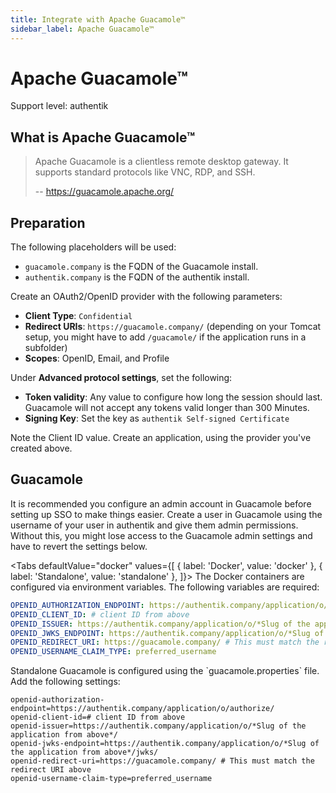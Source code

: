 ```yaml
---
title: Integrate with Apache Guacamole™
sidebar_label: Apache Guacamole™
---
```


# Apache Guacamole™

<span class="badge badge--primary">Support level: authentik</span>

## What is Apache Guacamole™

> Apache Guacamole is a clientless remote desktop gateway. It supports standard protocols like VNC, RDP, and SSH.
>
> -- https://guacamole.apache.org/

## Preparation

The following placeholders will be used:

- `guacamole.company` is the FQDN of the Guacamole install.
- `authentik.company` is the FQDN of the authentik install.

Create an OAuth2/OpenID provider with the following parameters:

- **Client Type**: `Confidential`
- **Redirect URIs**: `https://guacamole.company/` (depending on your Tomcat setup, you might have to add `/guacamole/` if the application runs in a subfolder)
- **Scopes**: OpenID, Email, and Profile

Under **Advanced protocol settings**, set the following:

- **Token validity**: Any value to configure how long the session should last. Guacamole will not accept any tokens valid longer than 300 Minutes.
- **Signing Key**: Set the key as `authentik Self-signed Certificate`

Note the Client ID value. Create an application, using the provider you've created above.

## Guacamole

It is recommended you configure an admin account in Guacamole before setting up SSO to make things easier. Create a user in Guacamole using the username of your user in authentik and give them admin permissions. Without this, you might lose access to the Guacamole admin settings and have to revert the settings below.


<Tabs
  defaultValue="docker"
  values={[
    { label: 'Docker', value: 'docker' },
    { label: 'Standalone', value: 'standalone' },
  ]}>
  <TabItem value="docker">
    The Docker containers are configured via environment variables. The following variables are required:

```yaml
OPENID_AUTHORIZATION_ENDPOINT: https://authentik.company/application/o/authorize/
OPENID_CLIENT_ID: # client ID from above
OPENID_ISSUER: https://authentik.company/application/o/*Slug of the application from above*/
OPENID_JWKS_ENDPOINT: https://authentik.company/application/o/*Slug of the application from above*/jwks/
OPENID_REDIRECT_URI: https://guacamole.company/ # This must match the redirect URI above
OPENID_USERNAME_CLAIM_TYPE: preferred_username
```

  </TabItem>
  <TabItem value="standalone">
    Standalone Guacamole is configured using the `guacamole.properties` file. Add the following settings:

```
openid-authorization-endpoint=https://authentik.company/application/o/authorize/
openid-client-id=# client ID from above
openid-issuer=https://authentik.company/application/o/*Slug of the application from above*/
openid-jwks-endpoint=https://authentik.company/application/o/*Slug of the application from above*/jwks/
openid-redirect-uri=https://guacamole.company/ # This must match the redirect URI above
openid-username-claim-type=preferred_username
```

  </TabItem>
</Tabs>
